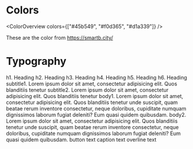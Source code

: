
<Meta title="Overview/Cheatsheet/Foundation" />

# Colors

<ColorOverview colors={["#45b549", "#f0d365", "#d1a339"]} />

These are the color from https://smartb.city/

# Typography
<ThemeContextProvider >
<Typography
  variant="h1"
  component="h2"
  style={{ margin: "10px 0" }}
  gutterBottom
>
  h1. Heading
</Typography>
<Typography variant="h2" style={{ margin: "10px 0" }} gutterBottom>
  h2. Heading
</Typography>
<Typography variant="h3" style={{ margin: "10px 0" }} gutterBottom>
  h3. Heading
</Typography>
<Typography variant="h4" style={{ margin: "10px 0" }} gutterBottom>
  h4. Heading
</Typography>
<Typography variant="h5" style={{ margin: "10px 0" }} gutterBottom>
  h5. Heading
</Typography>
<Typography variant="h6" style={{ margin: "10px 0" }} gutterBottom>
  h6. Heading
</Typography>
<Typography variant="subtitle1" style={{ margin: "10px 0" }} gutterBottom>
  subtitle1. Lorem ipsum dolor sit amet, consectetur adipisicing elit. Quos
  blanditiis tenetur
</Typography>
<Typography variant="subtitle2" style={{ margin: "10px 0" }} gutterBottom>
  subtitle2. Lorem ipsum dolor sit amet, consectetur adipisicing elit. Quos
  blanditiis tenetur
</Typography>
<Typography variant="body1" style={{ margin: "10px 0" }} gutterBottom>
  body1. Lorem ipsum dolor sit amet, consectetur adipisicing elit. Quos
  blanditiis tenetur unde suscipit, quam beatae rerum inventore consectetur,
  neque doloribus, cupiditate numquam dignissimos laborum fugiat deleniti? Eum
  quasi quidem quibusdam.
</Typography>
<Typography variant="body2" style={{ margin: "10px 0" }} gutterBottom>
  body2. Lorem ipsum dolor sit amet, consectetur adipisicing elit. Quos
  blanditiis tenetur unde suscipit, quam beatae rerum inventore consectetur,
  neque doloribus, cupiditate numquam dignissimos laborum fugiat deleniti? Eum
  quasi quidem quibusdam.
</Typography>
<Typography
  variant="button"
  display="block"
  style={{ margin: "10px 0" }}
  gutterBottom
>
  button text
</Typography>
<Typography
  variant="caption"
  display="block"
  style={{ margin: "10px 0" }}
  gutterBottom
>
  caption text
</Typography>
<Typography
  variant="overline"
  display="block"
  style={{ margin: "10px 0" }}
  gutterBottom
>
  overline text
</Typography>
</ThemeContextProvider >
